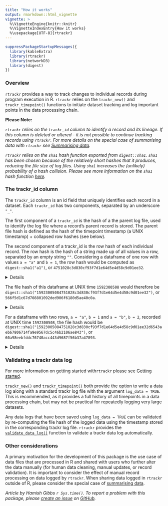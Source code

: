 ```yaml
---
title: "How it works"
output: rmarkdown::html_vignette
vignette: >
  %\VignetteEngine{knitr::knitr}
  %\VignetteIndexEntry{How it works}
  %\usepackage[UTF-8]{rtrackr}
---
```


```r
suppressPackageStartupMessages({
  library(kableExtra)
  library(rtrackr)
  library(networkD3)
  library(digest)
})
```

### Overview
`rtrackr` provides a way to track changes to individual records during program execution in R. `rtrackr` relies on the `trackr_new()` and `trackr_timepoint()` functions to initiate dataset tracking and log important points in the data processing chain.

**Please Note:** 

*`rtrackr` relies on the `trackr_id` column to identify a record and its lineage. If this column is deleted or altered - it is not possible to continue tracking records using `rtrackr`. For more details on the special case of summarising data with `rtrackr` see [Summarising data](https://hamishgibbs.github.io/rtrackr/articles/summarising_data.html).*

*`rtrackr` relies on the `sha1` hash function exported from `digest::sha1`. `sha1` has been chosen because of the relatively short hashes that it produces, reducing the file size of log files. Using `sha1` increases the (unlikely) probability of a hash collision. Please see more information on the `sha1` hash function [here](https://en.wikipedia.org/wiki/SHA-1).*

### The trackr_id column

The `trackr_id` column is an id field that uniquely identifies each record in a dataset. Each `trackr_id` has two components, separated by an underscore `"_"`.

The first component of a `trackr_id` is the hash of a the parent log file, used to identify the log file where a record's parent record is stored. The parent file hash is defined as the hash of the timepoint timestamp (a UNIX timestamp) + collapsed row hashes (see below).

The second component of a trackr_id is the row hash of each individual record. The row hash is the hash of a string made up of all values in a row, separated by an empty string `""`. Considering a dataframe of one row with values `a = "a"` and `b = 1`, the row hash would be computed as `digest::sha1("a1")`, or `4751028c3d830cf93f7d1e64d5e4d58c9d01ee32`. 

<details><summary>Details</summary>
Defining the example dataset:
```r
df <- data.frame(a = 'a', b = 1)
```
```r
kable(df) %>%
  kable_styling(bootstrap_options = c("striped", "hover", "condensed"))
```

An example row hash for the first (and only) row of the dataframe:
```r
row <- 'a1'
digest::sha1(row)
```
</details>

The file hash of this dataframe at UNIX time `1592300508` would therefore be `digest::sha1("15923005084751028c3d830cf93f7d1e64d5e4d58c9d01ee32")`, or `566f5d1c67d708801092ded906f6180d5ae40c0a`.

<details><summary>Details</summary>
Using the same row hash as above:

```r
file_hash <- digest::sha1(c('1592300508', digest::sha1(row)))
```

</details>

For a dataframe with two rows, `a = "a"`, `b = 1` and `a = "b"`, `b = 2`, recorded at UNIX time `1592300508`, the file hash would be `digest::sha1("15923005084751028c3d830cf93f7d1e64d5e4d58c9d01ee32d6543aeb67806714fa9e9567dc5c46b2106ae843")`, or `60a98eebfddc76740acc443d9687f56b37a47893`.

<details><summary>Details</summary>

```r
digest::sha1(c('1592300508', digest::sha1('a1'), digest::sha1('b2')))
```

</details>

### Validating a trackr data log

For more information on getting started with`rtrackr` please see [Getting started](https://hamishgibbs.github.io/rtrackr/articles/getting_started.html).

[`trackr_new()`](https://hamishgibbs.github.io/rtrackr/reference/trackr_new.html) and [`trackr_timepoint()`](https://hamishgibbs.github.io/rtrackr/reference/trackr_timepoint.html) both provide the option to write a data log along with a standard trackr log file with the argument `log_data = TRUE`. This is recommended, as it provides a full history of all timepoints in a data processing chain, but may not be practical for repeatedly logging very large datasets. 

Any data logs that have been saved using `log_data = TRUE` can be validated by re-computing the file hash of the logged data using the timestamp stored in the corresponding trackr log file. `rtrackr` provides the [`validate_data_log()`](https://hamishgibbs.github.io/rtrackr/reference/validate_data_log.html) function to validate a trackr data log automatically.

### Other considerations
A primary motivation for the development of this package is the use case of data files that are processed in R and shared with users who further alter the data manually (for human data cleaning, manual updates, or record validation). It is important to consider the effect of manual record processing on data logged by `rtrackr`. When sharing data logged in `rtrackr` outside of R, please consider the special case of [summarising data](https://hamishgibbs.github.io/rtrackr/articles/summarising_data.html).

*Article by Hamish Gibbs `r Sys.time()`. To report a problem with this package, please [create an issue](https://github.com/hamishgibbs/rtrackr/issues) on [GitHub](https://github.com/hamishgibbs/rtrackr).*
